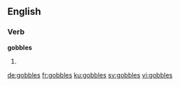 ==English==

===Verb===
'''gobbles'''

# {{en-third-person singular of|gobble}}

[[de:gobbles]]
[[fr:gobbles]]
[[ku:gobbles]]
[[sv:gobbles]]
[[vi:gobbles]]
